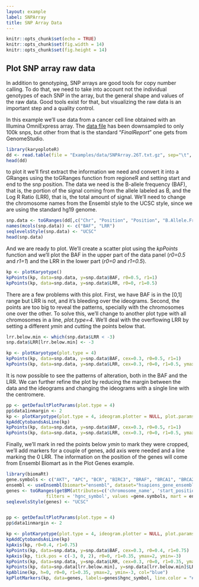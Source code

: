```yaml
---
layout: example
label: SNPArray
title: SNP Array Data
---
```



```r
knitr::opts_chunk$set(echo = TRUE)
knitr::opts_chunk$set(fig.width = 14)
knitr::opts_chunk$set(fig.height = 14)
```

## Plot SNP array raw data

In addition to genotyping, SNP arrays are good tools for copy number calling. To
do that, we need to take into account not the individual genotypes of each SNP
in the array, but the general shape and values of the raw data. Good tools exist 
for that, but visualizing the raw data is an important step and a quality control.

In this example we'll use data from a cancer cell line obtained with an Illumina
OmniExpress array. The 
[data file]({{ site.baseurl }}{% link Examples/data/SNPArray.26T.txt.gz %}) 
has been downsampled to only 100k snps, but other from that is the standard 
"_FinalReport_" one gets from GenomeStudio.

```r
library(karyoploteR)
dd <- read.table(file = "Examples/data/SNPArray.26T.txt.gz", sep="\t", header=TRUE, stringsAsFactors = FALSE)
head(dd)
```

to plot it we'll first extract the information we need and convert it into a 
GRanges using the toGRanges function from regioneR and setting start and end 
to the snp position. The data we need is the B-allele frequency (BAF), that is,
the portion of the signal coming from the allele labeled as B, and the 
Log R Ratio (LRR), that is, the total amount of signal. We'll need to change 
the chromosome names from the Ensembl style to the UCSC style, since we are
using the standard hg19 genome.

```r
snp.data <- toGRanges(dd[,c("Chr", "Position", "Position", "B.Allele.Freq", "Log.R.Ratio")])
names(mcols(snp.data)) <- c("BAF", "LRR")
seqlevelsStyle(snp.data) <- "UCSC"
head(snp.data)
```

And we are ready to plot. We'll create a scatter plot using the _kpPoints_
function and we'll plot the BAF in the upper part of the data panel 
(_r0=0.5_ and _r1=1_) and the LRR in the lower part (_r0=0_ and _r1=0.5_).

```r
kp <- plotKaryotype()
kpPoints(kp, data=snp.data, y=snp.data$BAF, r0=0.5, r1=1)
kpPoints(kp, data=snp.data, y=snp.data$LRR, r0=0, r1=0.5)
```

There are a few problems with this plot. First, we have BAF is in the [0,1] range
but LRR is not, and it's bleeding over the ideograms. Second, the points are
too big to reveal the patterns, specially with the chromosomes one over the other.
To solve this, we'll change to another plot type with all chromosomes in a line,
_plot.type=4_. We'll deal with the overflowing LRR by setting a different _ymin_
and cutting the points below that.

```r
lrr.below.min <- which(snp.data$LRR < -3)
snp.data$LRR[lrr.below.min] <- -3

kp <- plotKaryotype(plot.type = 4)
kpPoints(kp, data=snp.data, y=snp.data$BAF, cex=0.3, r0=0.5, r1=1)
kpPoints(kp, data=snp.data, y=snp.data$LRR, cex=0.3, r0=0, r1=0.5, ymax=2, ymin=-3)
```

It is now possible to see the patterns of alteration, both in the BAF and the 
LRR. We can further refine the plot by reducing the margin between the data and
the ideograms and changing the ideograms with a single line with the centromere.

```r
pp <- getDefaultPlotParams(plot.type = 4)
pp$data1inmargin <- 2
kp <- plotKaryotype(plot.type = 4, ideogram.plotter = NULL, plot.params = pp)
kpAddCytobandsAsLine(kp)
kpPoints(kp, data=snp.data, y=snp.data$BAF, cex=0.3, r0=0.5, r1=1)
kpPoints(kp, data=snp.data, y=snp.data$LRR, cex=0.3, r0=0, r1=0.5, ymax=2, ymin=-3)
```

Finally, we'll mark in red the points below _ymin_ to mark they were cropped,
we'll add markers for a couple of genes, add axis were needed and a line marking
the 0 LRR. The information on the position of the genes will come from Ensembl
Biomart as in the Plot Genes example.

```r
library(biomaRt)
gene.symbols <- c("AKT", "APC", "BCR", "BIRC3", "BRAF", "BRCA1", "BRCA2", "CDKN2C", "FEV", "TP53", "PTEN", "RB1")
ensembl <- useEnsembl(biomart="ensembl", dataset="hsapiens_gene_ensembl", version=67)
genes <- toGRanges(getBM(attributes=c('chromosome_name', 'start_position', 'end_position', 'hgnc_symbol'),
               filters = 'hgnc_symbol', values =gene.symbols, mart = ensembl))
seqlevelsStyle(genes) <- "UCSC"


pp <- getDefaultPlotParams(plot.type = 4)
pp$data1inmargin <- 2

kp <- plotKaryotype(plot.type = 4, ideogram.plotter = NULL, plot.params = pp)
kpAddCytobandsAsLine(kp)
kpAxis(kp, r0=0.4, r1=0.75)
kpPoints(kp, data=snp.data, y=snp.data$BAF, cex=0.3, r0=0.4, r1=0.75)
kpAxis(kp, tick.pos = c(-3, 0, 2), r0=0, r1=0.35, ymax=2, ymin=-3)
kpPoints(kp, data=snp.data, y=snp.data$LRR, cex=0.3, r0=0, r1=0.35, ymax=2, ymin=-3)
kpPoints(kp, data=snp.data[lrr.below.min], y=snp.data[lrr.below.min]$LRR, cex=0.3, r0=0, r1=0.35, ymax=2, ymin=-3, col="red")
kpAbline(kp, h=0, r0=0, r1=0.35, ymax=2, ymin=-3, col="blue")
kpPlotMarkers(kp, data=genes, labels=genes$hgnc_symbol, line.color = "#555555", marker.parts = c(0.95,0.025,0.025),  r1=1.05)

```